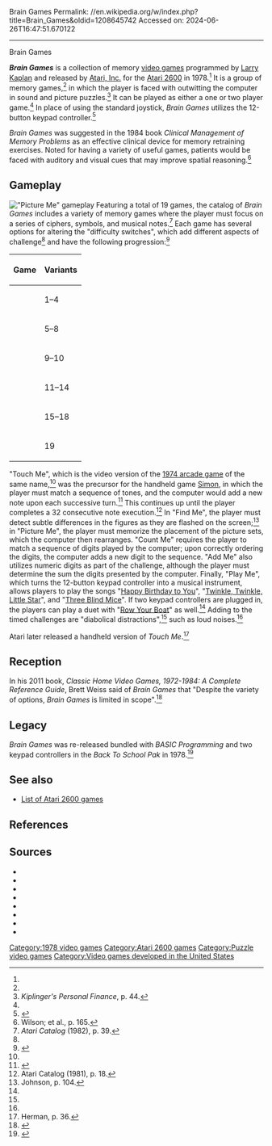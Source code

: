 Brain Games
Permalink: //en.wikipedia.org/w/index.php?title=Brain_Games&oldid=1208645742
Accessed on: 2024-06-26T16:47:51.670122



------
Brain Games
{{short description|1978 collection of video games}}
{{Other uses}}
{{Infobox video game
|title          =Brain Games
|image          =Braingamesbox.png
|alt            =Brain Games box art 
|caption        =
|developer      =[[Atari, Inc.]]
|publisher      =Atari, Inc.
|programmer     =[[Larry Kaplan]]<ref name=giantlist/>
|series         =
|released       =[[1978 in video gaming|1978]]
|genre          =[[Puzzle video game|Puzzle]]
|modes          =1–2 players
|platforms      =[[Atari 2600]]
}}

'''''Brain Games''''' is a collection of memory [[video game]]s programmed by [[Larry Kaplan]] and released by [[Atari, Inc.]] for the [[Atari 2600]] in 1978.<ref name="giantlist"/> It is a group of memory games,<ref name=her/> in which the player is faced with outwitting the computer in sound and picture puzzles.<ref name=kip>''Kiplinger's Personal Finance'', p. 44.</ref>  It can be played as either a one or two player game.<ref name=ac/> In place of using the standard joystick, ''Brain Games'' utilizes the 12-button keypad controller.<ref>{{cite web|url=https://www.ataricompendium.com/archives/manuals/vcs/brain_games.pdf |title=Brain Games Game Program Instructions |publisher=Atari, Inc. |accessdate=January 8, 2023 |archive-url=https://web.archive.org/web/20221206103601/https://www.ataricompendium.com/archives/manuals/vcs/brain_games.pdf |url-status=live |archive-date=December 6, 2022 }}</ref>

''Brain Games'' was suggested in the 1984 book ''Clinical Management of Memory Problems'' as an effective clinical device for memory retraining exercises. Noted for having a variety of useful games, patients would be faced with auditory and visual cues that may improve spatial reasoning.<ref>Wilson; et al., p. 165.</ref>

==Gameplay==
[[File:Braingamesscreenshot.png|thumb|"Picture Me" gameplay]]
Featuring a total of 19 games, the catalog of ''Brain Games'' includes a variety of memory games where the player must focus on a series of ciphers, symbols, and musical notes.<ref name=ac>''Atari Catalog'' (1982), p. 39.</ref> Each game has several options for altering the "difficulty switches", which add different aspects of challenge<ref name=man/> and have the following progression:<ref>{{cite web|title=Box Scans (Brain Games) |url=https://atariage.com/box_page.php?SystemID=2600&SoftwareID=884&BoxStyleID=2&itemTypeID=BOX |work=[[AtariAge]] |accessdate=January 9, 2023 |archive-url=https://web.archive.org/web/20221130040432/https://atariage.com/box_page.php?SystemID=2600&SoftwareID=884&BoxStyleID=2&itemTypeID=BOX |archive-date=November 30, 2022 |url-status=live}}</ref>
{| class="wikitable center" style="margin-top: 0; width:30%"
!align="left"|Game
!align="left"|Variants
|-
|{{Nowrap|Touch Me}}
|1–4
|-
|{{Nowrap|Count Me}}
|5–8
|-
|{{Nowrap|Picture Me}}
|9–10
|-
|{{Nowrap|Find Me}}
|11–14
|-
|{{Nowrap|Add Me}}
|15–18
|-
|{{Nowrap|Play Me}}
|19
|}

"Touch Me", which is the video version of the [[Touch Me (arcade game)|1974 arcade game]] of the same name,<ref name=her/> was the precursor for the handheld game [[Simon (game)|Simon]], in which the player must match a sequence of tones, and the computer would add a new note upon each successive turn.<ref name="man">{{cite web|title=Atari 2600 Manuals (HTML) - Brain Games (Atari) |url=https://atariage.com/manual_html_page.php?SoftwareID=884 |work=[[AtariAge]] |accessdate=January 8, 2023 |archive-date=December 5, 2021 |archive-url=https://web.archive.org/web/20211205075338/https://www.atariage.com/manual_html_page.php?SoftwareID=884 |url-status=live }}</ref> This continues up until the player completes a 32 consecutive note execution.<ref>Atari Catalog (1981), p. 18.</ref> In "Find Me", the player must detect subtle differences in the figures as they are flashed on the screen;<ref>Johnson, p. 104.</ref> in "Picture Me", the player must memorize the placement of the picture sets, which the computer then rearranges. "Count Me" requires the player to match a sequence of digits played by the computer; upon correctly ordering the digits, the computer adds a new digit to the sequence. "Add Me" also utilizes numeric digits as part of the challenge, although the player must determine the sum the digits presented by the computer. Finally, "Play Me", which turns the 12-button keypad controller into a musical instrument, allows players to play the songs "[[Happy Birthday to You]]", "[[Twinkle, Twinkle, Little Star]]", and "[[Three Blind Mice]]". If two keypad controllers are plugged in, the players can play a duet with "[[Row Your Boat]]" as well.<ref name=man/> Adding to the timed challenges are "diabolical distractions",<ref name=ac/> such as loud noises.<ref name=man/>

Atari later released a handheld version of ''Touch Me''.<ref name=her>Herman, p. 36.</ref>

==Reception==
In his 2011 book, ''Classic Home Video Games, 1972-1984: A Complete Reference Guide'', Brett Weiss said of ''Brain Games'' that "Despite the variety of options, ''Brain Games'' is limited in scope".<ref name="Weiss 39">{{cite book |last1=Weiss |first1=Brett |title=Classic Home Video Games, 1972-1984 A Complete Reference Guide |date=2011 |publisher=Macfarland |isbn=9780786487554 |page=39 |url=https://books.google.com/books?id=BzxTtml8Jq4C&dq=%22Back+to+School+Pak%22+%22Atari%22&pg=PA34 |access-date=1 November 2021}}</ref>

==Legacy==
''Brain Games'' was re-released bundled with ''BASIC Programming'' and two keypad controllers in the ''Back To School Pak'' in 1978.<ref name="Weiss 34">{{cite book |last1=Weiss |first1=Brett |title=Classic Home Video Games, 1972-1984 A Complete Reference Guide |date=2011 |publisher=Macfarland |isbn=9780786487554 |page=34 |url=https://books.google.com/books?id=BzxTtml8Jq4C&dq=%22Back+to+School+Pak%22+%22Atari%22&pg=PA34 |access-date=1 November 2021}}</ref>

==See also==
{{Portal|Video games}}
*[[List of Atari 2600 games]]

==References==
{{reflist|refs=
<ref name="giantlist">{{cite web|title=The Giant List of Classic Game Programmers|url=https://dadgum.com/giantlist/ |last1=Hague |first1=James}}</ref>
}}

==Sources==
*{{cite journal|title=Brain Games|journal=Atari Catalog|year=1981|url=http://www.huguesjohnson.com/features/atari_catalog_1981/AtariCatalog1981_11-BlackjackCircus.jpg|publisher=The Corporation|oclc=318360547}}
*{{cite journal|title=Learning Center|journal=Atari Catalog|year=1982|url=http://www.huguesjohnson.com/features/atari_catalog_1982/AtariCatalog1982_21-LearningCenter.jpg|publisher=Atari, Inc|oclc=289452867}}
*{{cite book|last=Herman|first=Leonard|title=Phoenix: The Fall & Rise of Videogames|year=1997|publisher=Rolenta Press|isbn=0-9643848-2-5}}
*{{cite book|last=Johnson|first=Doris McNeely|title=Children's Toys and Books: Choosing the Best for All Ages from Infancy to Adolescence|year=1982|publisher=Scribner|isbn=0-684-17767-6|url-access=registration|url=https://archive.org/details/childrenstoysboo0000john}}
*{{cite journal|title=Some Programmable TV Games|journal=Kiplinger's Personal Finance|date=November 1978|volume=32|issue=11|publisher=Kiplinger Washington Editors, Inc19|issn=1528-9729}}
*{{cite journal|title=New York|website=Newyorkmetro.com|date=October 27, 1980|volume=13|issue=40|publisher=New York Media, LLC|issn=0028-7369|title-link=New York (magazine)}}
*{{cite book|last=Weiss|first=Brett|title=Classic Home Video Games, 1972-1984: A Complete Reference Guide|year=2007|publisher=McFarland|isbn=978-0-7864-3226-4}}
*{{cite book|last=Wilson|first=Barbara A.|title=Clinical Management of Memory Problems|year=1984|publisher=Aspen Systems Corp|isbn=0-89443-308-3|author2=Moffat, Nick}}

{{Atari 2600}}

[[Category:1978 video games]]
[[Category:Atari 2600 games]]
[[Category:Puzzle video games]]
[[Category:Video games developed in the United States]]